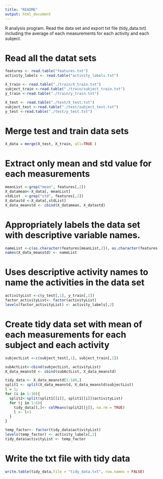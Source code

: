 ```yaml
---
title: "README"
output: html_document
---
```

R analysis program. Read the data set and export txt file (tidy_data.txt) including the average of each measurements for each activity and each subject. 

# Read all the datat sets
```r
features <- read.table("features.txt")
activity_labels <- read.table("activity_labels.txt")

X_train <- read.table("./train/X_train.txt")
subject_train <-read.table("./train/subject_train.txt")
y_train <-read.table("./train/y_train.txt")

X_test <- read.table("./test/X_test.txt")
subject_test <-read.table("./test/subject_test.txt")
y_test <-read.table("./test/y_test.txt")
```

# Merge test and train data sets
```r
X_data = merge(X_test, X_train, all=TRUE )
```

# Extract only mean and std value for each measurements
```r
meanList <-grep("mean", features[,2])
X_datamean<-X_data[, meanList]
stdList  <-grep("std", features[,2])
X_datastd <-X_data[,stdList]
X_data_meanstd <- cbind(X_datamean, X_datastd)
```

# Appropriately labels the data set with descriptive variable names.
```r
nameList <-c(as.character(features[meanList,2]), as.character(features[stdList,2]))
names(X_data_meanstd) <- nameList
```

# Uses descriptive activity names to name the activities in the data set
```r
activityList <-c(y_test[,1], y_train[,1])
factor_activityList<- factor(activityList)
levels(factor_activityList) <- activity_labels[,2]
```

# Create tidy data set with mean of each measurements for each subject and each activity
```r
subjectList <-c(subject_test[,1], subject_train[,1])

subActList<-cbind(subjectList, activityList)
X_data_meanstd <- cbind(subActList, X_data_meanstd)

tidy_data <- X_data_meanstd[1:180,]
split1 <- split(X_data_meanstd, X_data_meanstd$subjectList)
l = 1;
for (i in 1:30){
  split2<-split(split1[[i]], split1[[i]]$activityList)
  for (j in 1:6){
    tidy_data[l,]<- colMeans(split2[[j]], na.rm = TRUE)
    l <- l+1
  }
}

temp_factor<- factor(tidy_data$activityList)
levels(temp_factor) <- activity_labels[,2]
tidy_data$activityList <- temp_factor
```

# Write the txt file with tidy data
```r
write.table(tidy_data,file = "tidy_data.txt", row.names = FALSE)
```